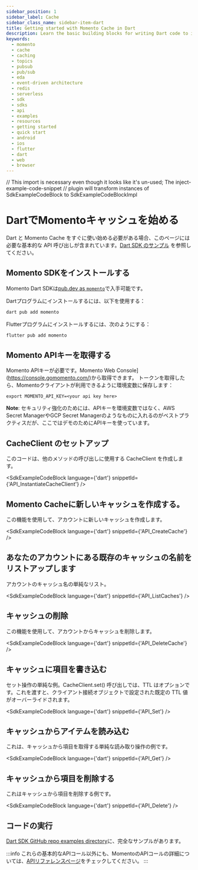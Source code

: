 ```yaml
---
sidebar_position: 1
sidebar_label: Cache
sidebar_class_name: sidebar-item-dart
title: Getting started with Momento Cache in Dart
description: Learn the basic building blocks for writing Dart code to interact with Momento Cache in your Flutter client applications. You can target browsers, iOS, and Android from a single code base.
keywords:
  - momento
  - cache
  - caching
  - topics
  - pubsub
  - pub/sub
  - eda
  - event-driven architecture
  - redis
  - serverless
  - sdk
  - sdks
  - api
  - examples
  - resources
  - getting started
  - quick start
  - android
  - ios
  - flutter
  - dart
  - web
  - browser
---
```


// This import is necessary even though it looks like it's un-used; The inject-example-code-snippet
// plugin will transform instances of SdkExampleCodeBlock to SdkExampleCodeBlockImpl

# DartでMomentoキャッシュを始める

Dart と Momento Cache をすぐに使い始める必要がある場合、このページには必要な基本的な API 呼び出しが含まれています。[Dart SDK のサンプル](https://github.com/momentohq/client-sdk-dart/tree/main/example) を参照してください。

## Momento SDKをインストールする

Momento Dart SDKは[pub.dev as `momento`](https://pub.dev/packages/momento)で入手可能です。

Dartプログラムにインストールするには、以下を使用する：

```bash
dart pub add momento
```

Flutterプログラムにインストールするには、次のようにする：

```bash
flutter pub add momento
```

## Momento APIキーを取得する

Momento APIキーが必要です。Momento Web Console](https://console.gomomento.com/)から取得できます。
トークンを取得したら、Momentoクライアントが利用できるように環境変数に保存します：

```
export MOMENTO_API_KEY=<your api key here>
```

**Note**: セキュリティ強化のためには、APIキーを環境変数ではなく、AWS Secret ManagerやGCP Secret Managerのようなものに入れるのがベストプラクティスだが、ここではデモのためにAPIキーを使っています。

## CacheClient のセットアップ
このコードは、他のメソッドの呼び出しに使用する CacheClient を作成します。

<SdkExampleCodeBlock language={'dart'} snippetId={'API_InstantiateCacheClient'} />

## Momento Cacheに新しいキャッシュを作成する。
この機能を使用して、アカウントに新しいキャッシュを作成します。

<SdkExampleCodeBlock language={'dart'} snippetId={'API_CreateCache'} />

## あなたのアカウントにある既存のキャッシュの名前をリストアップします
アカウントのキャッシュ名の単純なリスト。

<SdkExampleCodeBlock language={'dart'} snippetId={'API_ListCaches'} />

## キャッシュの削除
この機能を使用して、アカウントからキャッシュを削除します。

<SdkExampleCodeBlock language={'dart'} snippetId={'API_DeleteCache'} />

## キャッシュに項目を書き込む
セット操作の単純な例。CacheClient.set() 呼び出しでは、TTL はオプションです。これを渡すと、クライアント接続オブジェクトで設定された既定の TTL 値がオーバーライドされます。

<SdkExampleCodeBlock language={'dart'} snippetId={'API_Set'} />

## キャッシュからアイテムを読み込む
これは、キャッシュから項目を取得する単純な読み取り操作の例です。

<SdkExampleCodeBlock language={'dart'} snippetId={'API_Get'} />

## キャッシュから項目を削除する
これはキャッシュから項目を削除する例です。

<SdkExampleCodeBlock language={'dart'} snippetId={'API_Delete'} />

## コードの実行

[Dart SDK GitHub repo examples directory](https://github.com/momentohq/client-sdk-dart/tree/main/example)に、完全なサンプルがあります。

:::info
これらの基本的なAPIコール以外にも、MomentoのAPIコールの詳細については、[APIリファレンスページ](/cache/develop/api-reference/index.mdx)をチェックしてください。
:::
